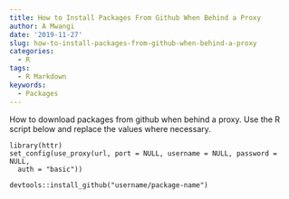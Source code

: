 ```yaml
---
title: How to Install Packages From Github When Behind a Proxy
author: A Mwangi
date: '2019-11-27'
slug: how-to-install-packages-from-github-when-behind-a-proxy
categories:
  - R
tags:
  - R Markdown
keywords:
  - Packages
---
```


How to download packages from github when behind a proxy. Use the R script below and replace the values where necessary.


```
library(httr)
set_config(use_proxy(url, port = NULL, username = NULL, password = NULL,
  auth = "basic"))

devtools::install_github("username/package-name")

```
